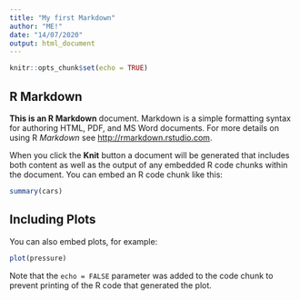 ```yaml
---
title: "My first Markdown"
author: "ME!"
date: "14/07/2020"
output: html_document
---
```


```r
knitr::opts_chunk$set(echo = TRUE)
```

## R Markdown

**This is an R Markdown** document. Markdown is a simple formatting syntax for authoring HTML, PDF, and MS Word documents. For more details on using R *Markdown* see <http://rmarkdown.rstudio.com>.

When you click the **Knit** button a document will be generated that includes both content as well as the output of any embedded R code chunks within the document. You can embed an R code chunk like this:

```r
summary(cars)
```

## Including Plots

You can also embed plots, for example:

```r
plot(pressure)
```

Note that the `echo = FALSE` parameter was added to the code chunk to prevent printing of the R code that generated the plot.
